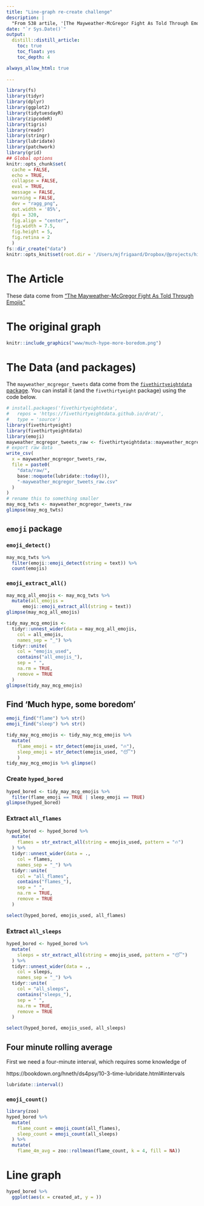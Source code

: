 ```yaml
---
title: "Line-graph re-create challenge"
description: |
  "From 538 artile, '[The Mayweather-McGregor Fight As Told Through Emojis](https://fivethirtyeight.com/features/the-mayweather-mcgregor-fight-as-told-through-emojis/)'"
date: "`r Sys.Date()`"
output:
  distill::distill_article:
    toc: true
    toc_float: yes
    toc_depth: 4

always_allow_html: true
    
---
```


```r
library(fs)
library(tidyr)
library(dplyr)
library(ggplot2)
library(tidytuesdayR)
library(zipcodeR)
library(tigris)
library(readr)
library(stringr)
library(lubridate)
library(patchwork)
library(grid)
## Global options
knitr::opts_chunk$set(
  cache = FALSE,
  echo = TRUE,
  collapse = FALSE,
  eval = TRUE,
  message = FALSE,
  warning = FALSE,
  dev = "ragg_png",
  out.width = '85%',
  dpi = 320,
  fig.align = "center",
  fig.width = 7.5,
  fig.height = 5,
  fig.retina = 2
  )
fs::dir_create("data")
knitr::opts_knit$set(root.dir = '/Users/mjfrigaard/Dropbox/@projects/high-priority/@data-journalism/course-website/FA22-JOUR301/drafts/line-graphs')
```

# The Article

These data come from ["The Mayweather-McGregor Fight As Told Through Emojis"](https://fivethirtyeight.com/features/the-mayweather-mcgregor-fight-as-told-through-emojis/)


# The original graph

```r
knitr::include_graphics("www/much-hype-more-boredom.png")
```

# The Data (and packages)

The `mayweather_mcgregor_tweets` data come from the  [`fivethirtyeightdata` package](https://cran.r-project.org/web/packages/fivethirtyeight/vignettes/fivethirtyeight.html). You can install it (and the `fivethirtyeight` package) using the code below.

```r
# install.packages('fivethirtyeightdata', 
#   repos = 'https://fivethirtyeightdata.github.io/drat/', 
#   type = 'source')
library(fivethirtyeight)
library(fivethirtyeightdata)
library(emoji)
mayweather_mcgregor_tweets_raw <- fivethirtyeightdata::mayweather_mcgregor_tweets
# export raw data
write_csv(
  x = mayweather_mcgregor_tweets_raw,
  file = paste0(
    "data/raw/",
    base::noquote(lubridate::today()),
    "-mayweather_mcgregor_tweets_raw.csv"
  )
)
# rename this to something smaller
may_mcg_twts <- mayweather_mcgregor_tweets_raw
glimpse(may_mcg_twts)
```

## `emoji` package

### `emoji_detect()`

```r
may_mcg_twts %>% 
  filter(emoji::emoji_detect(string = text)) %>% 
  count(emojis)
```

### `emoji_extract_all()`

```r
may_mcg_all_emojis <- may_mcg_twts %>% 
  mutate(all_emojis = 
      emoji::emoji_extract_all(string = text))
glimpse(may_mcg_all_emojis)
```


```r
tidy_may_mcg_emojis <-
  tidyr::unnest_wider(data = may_mcg_all_emojis,
    col = all_emojis,
    names_sep = "_") %>%
  tidyr::unite(
    col = "emojis_used",
    contains("all_emojis_"),
    sep = " ",
    na.rm = TRUE,
    remove = TRUE
  )
glimpse(tidy_may_mcg_emojis)
```

## Find 'Much hype, some boredom' 

```r
emoji_find("flame") %>% str()
emoji_find("sleep") %>% str()
```

```r
tidy_may_mcg_emojis <- tidy_may_mcg_emojis %>% 
  mutate(
    flame_emoji = str_detect(emojis_used, "🔥"),
    sleep_emoji = str_detect(emojis_used, "😴")
    ) 
tidy_may_mcg_emojis %>% glimpse()
```

### Create `hyped_bored`

```r
hyped_bored <- tidy_may_mcg_emojis %>% 
  filter(flame_emoji == TRUE | sleep_emoji == TRUE)
glimpse(hyped_bored)
```

### Extract `all_flames` 

```r
hyped_bored <- hyped_bored %>% 
  mutate(
    flames = str_extract_all(string = emojis_used, pattern = "🔥")
  ) %>% 
  tidyr::unnest_wider(data = .,
    col = flames,
    names_sep = "_") %>%
  tidyr::unite(
    col = "all_flames",
    contains("flames_"),
    sep = " ",
    na.rm = TRUE,
    remove = TRUE
  )
```

```r
select(hyped_bored, emojis_used, all_flames)
```

### Extract `all_sleeps` 

```r
hyped_bored <- hyped_bored %>% 
  mutate(
    sleeps = str_extract_all(string = emojis_used, pattern = "😴")
  ) %>% 
  tidyr::unnest_wider(data = .,
    col = sleeps,
    names_sep = "_") %>%
  tidyr::unite(
    col = "all_sleeps",
    contains("sleeps_"),
    sep = " ",
    na.rm = TRUE,
    remove = TRUE
  )
```

```r
select(hyped_bored, emojis_used, all_sleeps)
```

## Four minute rolling average

First we need a four-minute interval, which requires some knowledge of 

https://bookdown.org/hneth/ds4psy/10-3-time-lubridate.html#intervals

```r
lubridate::interval()
```


### `emoji_count()`

```r
library(zoo)
hyped_bored %>% 
  mutate(
    flame_count = emoji_count(all_flames),
    sleep_count = emoji_count(all_sleeps)
  ) %>% 
  mutate(
    flame_4m_avg = zoo::rollmean(flame_count, k = 4, fill = NA))
```


# Line graph

```r
hyped_bored %>% 
  ggplot(aes(x = created_at, y = ))
```


